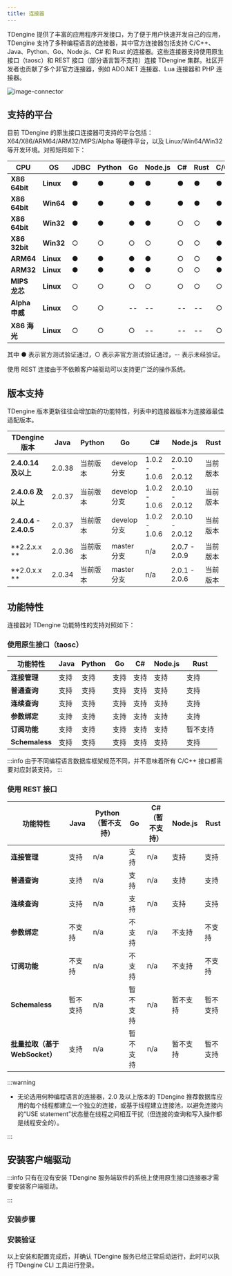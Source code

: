 ```yaml
---
title: 连接器
---
```


TDengine 提供了丰富的应用程序开发接口，为了便于用户快速开发自己的应用，TDengine 支持了多种编程语言的连接器，其中官方连接器包括支持 C/C++、Java、Python、Go、Node.js、C# 和 Rust 的连接器。这些连接器支持使用原生接口（taosc）和 REST 接口（部分语言暂不支持）连接 TDengine 集群。社区开发者也贡献了多个非官方连接器，例如 ADO.NET 连接器、Lua 连接器和 PHP 连接器。

![image-connector](/img/connector.png)

## 支持的平台

目前 TDengine 的原生接口连接器可支持的平台包括：X64/X86/ARM64/ARM32/MIPS/Alpha 等硬件平台，以及 Linux/Win64/Win32 等开发环境。对照矩阵如下：

| **CPU**        | **OS**    | **JDBC** | **Python** | **Go** | **Node.js** | **C#** | **Rust** | C/C++ |
| -------------- | --------- | -------- | ---------- | ------ | ----------- | ------ | -------- | ----- |
| **X86 64bit**  | **Linux** | ●        | ●          | ●      | ●           | ●      | ●        | ●     |
| **X86 64bit**  | **Win64** | ●        | ●          | ●      | ●           | ●      | ●        | ●     |
| **X86 64bit**  | **Win32** | ●        | ●          | ●      | ●           | ○      | ○        | ●     |
| **X86 32bit**  | **Win32** | ○        | ○          | ○      | ○           | ○      | ○        | ●     |
| **ARM64**      | **Linux** | ●        | ●          | ●      | ●           | ○      | ○        | ●     |
| **ARM32**      | **Linux** | ●        | ●          | ●      | ●           | ○      | ○        | ●     |
| **MIPS 龙芯**  | **Linux** | ○        | ○          | ○      | ○           | ○      | ○        | ○     |
| **Alpha 申威** | **Linux** | ○        | ○          | --     | --          | --     | --       | ○     |
| **X86 海光**   | **Linux** | ○        | ○          | ○      | --          | --     | --       | ○     |

其中 ● 表示官方测试验证通过，○ 表示非官方测试验证通过，-- 表示未经验证。

使用 REST 连接由于不依赖客户端驱动可以支持更广泛的操作系统。

## 版本支持

TDengine 版本更新往往会增加新的功能特性，列表中的连接器版本为连接器最佳适配版本。

| **TDengine 版本**     | **Java** | **Python** | **Go**       | **C#**        | **Node.js**     | **Rust** |
| --------------------- | -------- | ---------- | ------------ | ------------- | --------------- | -------- |
| **2.4.0.14 及以上**   | 2.0.38   | 当前版本   | develop 分支 | 1.0.2 - 1.0.6 | 2.0.10 - 2.0.12 | 当前版本 |
| **2.4.0.6 及以上**    | 2.0.37   | 当前版本   | develop 分支 | 1.0.2 - 1.0.6 | 2.0.10 - 2.0.12 | 当前版本 |
| **2.4.0.4 - 2.4.0.5** | 2.0.37   | 当前版本   | develop 分支 | 1.0.2 - 1.0.6 | 2.0.10 - 2.0.12 | 当前版本 |
| **2.2.x.x **          | 2.0.36   | 当前版本   | master 分支  | n/a           | 2.0.7 - 2.0.9   | 当前版本 |
| **2.0.x.x **          | 2.0.34   | 当前版本   | master 分支  | n/a           | 2.0.1 - 2.0.6   | 当前版本 |

## 功能特性

连接器对 TDengine 功能特性的支持对照如下：

### 使用原生接口（taosc）

| **功能特性**   | **Java** | **Python** | **Go** | **C#** | **Node.js** | **Rust** |
| -------------- | -------- | ---------- | ------ | ------ | ----------- | -------- |
| **连接管理**   | 支持     | 支持       | 支持   | 支持   | 支持        | 支持     |
| **普通查询**   | 支持     | 支持       | 支持   | 支持   | 支持        | 支持     |
| **连续查询**   | 支持     | 支持       | 支持   | 支持   | 支持        | 支持     |
| **参数绑定**   | 支持     | 支持       | 支持   | 支持   | 支持        | 支持     |
| **订阅功能**   | 支持     | 支持       | 支持   | 支持   | 支持        | 暂不支持 |
| **Schemaless** | 支持     | 支持       | 支持   | 支持   | 支持        | 支持     |

:::info
由于不同编程语言数据库框架规范不同，并不意味着所有 C/C++ 接口都需要对应封装支持。
:::

### 使用 REST 接口

| **功能特性**                   | **Java** | **Python（暂不支持）** | **Go**   | **C#（暂不支持）** | **Node.js** | **Rust** |
| ------------------------------ | -------- | ---------------------- | -------- | ------------------ | ----------- | -------- |
| **连接管理**                   | 支持     | n/a                    | 支持     | n/a                | 支持        | 支持     |
| **普通查询**                   | 支持     | n/a                    | 支持     | n/a                | 支持        | 支持     |
| **连续查询**                   | 支持     | n/a                    | 支持     | n/a                | 支持        | 支持     |
| **参数绑定**                   | 不支持   | n/a                    | 不支持   | n/a                | 不支持      | 不支持   |
| **订阅功能**                   | 不支持   | n/a                    | 不支持   | n/a                | 不支持      | 不支持   |
| **Schemaless**                 | 暂不支持 | n/a                    | 暂不支持 | n/a                | 暂不支持    | 暂不支持 |
| **批量拉取（基于 WebSocket）** | 支持     | n/a                    | 暂不支持 | n/a                | 暂不支持    | 暂不支持 |

:::warning

- 无论选用何种编程语言的连接器，2.0 及以上版本的 TDengine 推荐数据库应用的每个线程都建立一个独立的连接，或基于线程建立连接池，以避免连接内的“USE statement”状态量在线程之间相互干扰（但连接的查询和写入操作都是线程安全的）。

:::


## 安装客户端驱动

:::info
只有在没有安装 TDengine 服务端软件的系统上使用原生接口连接器才需要安装客户端驱动。

:::

### 安装步骤

<Tabs defaultValue="linux" groupId="os">
  <TabItem value="linux" label="Linux">
    <InstallOnWindows />
  </TabItem>
  <TabItem value="windows" label="Windows">
    <InstallOnLinux />
  </TabItem>
</Tabs>

### 安装验证

以上安装和配置完成后，并确认 TDengine 服务已经正常启动运行，此时可以执行 TDengine CLI 工具进行登录。

<Tabs defaultValue="linux" groupId="os">
  <TabItem value="linux" label="Linux">
    <VerifyLinux />
  </TabItem>
  <TabItem value="windows" label="Windows">
    <VerifyWindows />
  </TabItem>
</Tabs>

